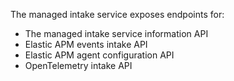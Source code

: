 

<div id="api"></div>

The managed intake service exposes endpoints for:

* <DocLink id="serverlessObservabilityApmServerApi" section="server-information-api">The managed intake service information API</DocLink>
* <DocLink id="serverlessObservabilityApmServerApi" section="events-intake-api">Elastic APM events intake API</DocLink>
* <DocLink id="serverlessObservabilityApmServerApi" section="agent-configuration-api">Elastic APM agent configuration API</DocLink>
* <DocLink id="serverlessObservabilityApmServerApi" section="opentelemetry-api">OpenTelemetry intake API</DocLink>
